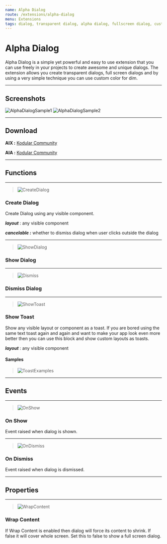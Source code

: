 ```yaml
---
name: Alpha Dialog
route: /extensions/alpha-dialog
menu: Extensions
tags: dialog, transparent dialog, alpha dialog, fullscreen dialog, custom dialog, rounded corner dialog
---
```


# Alpha Dialog
 Alpha Dialog is a simple yet powerful and easy to use extension that you can use freely in your projects to create awesome and unique dialogs. The extension allows you create transparent dialogs, full screen dialogs and by using a very simple technique you can use custom color for dim.

---

## Screenshots

![AlphaDialogSample1](./screenshots/screenshot_1.png)
![AlphaDialogSample2](./screenshots/screenshot_2.png)

---

## Download
**AIX :** [Kodular Community](https://community.kodular.io/t/update-free-alpha-dialog-transparent-dialogs-custom-toasts-and-much-more/98530)

**AIA :** [Kodular Community](https://community.kodular.io/t/update-free-alpha-dialog-transparent-dialogs-custom-toasts-and-much-more/98530)

---

 ## Functions
---

> ![CreateDialog](./images/create.png)

### Create Dialog
Create Dialog using any visible component.

***layout*** : any visible component

***cancelable :*** whether to dismiss dialog when user clicks outside the dialog

---

> ![ShowDialog](./images/show.png)

### Show Dialog

---

> ![Dismiss](./images/dismiss.png)

### Dismiss Dialog

---

> ![ShowToast](./images/show_toast.png)

### Show Toast
Show any visible layout or component as a toast. If you are bored using the same text toast again and again and want to make your app look even more better then you can use this block and show custom layouts as toasts. 

***layout*** : any visible component

#### Samples

> ![ToastExamples](./images/sample_toasts.png)

---

## Events
---

> ![OnShow](./images/on_show.png)

### On Show
Event raised when dialog is shown.

---

> ![OnDismiss](./images/on_dismiss.png)

### On Dismiss
Event raised when dialog is dismissed.

---

## Properties
---

> ![WrapContent](./images/wrap_content.png)

### Wrap Content
If Wrap Content is enabled then dialog will force its content to shrink. If false it will cover whole screen. Set this to false to show a full screen dialog.